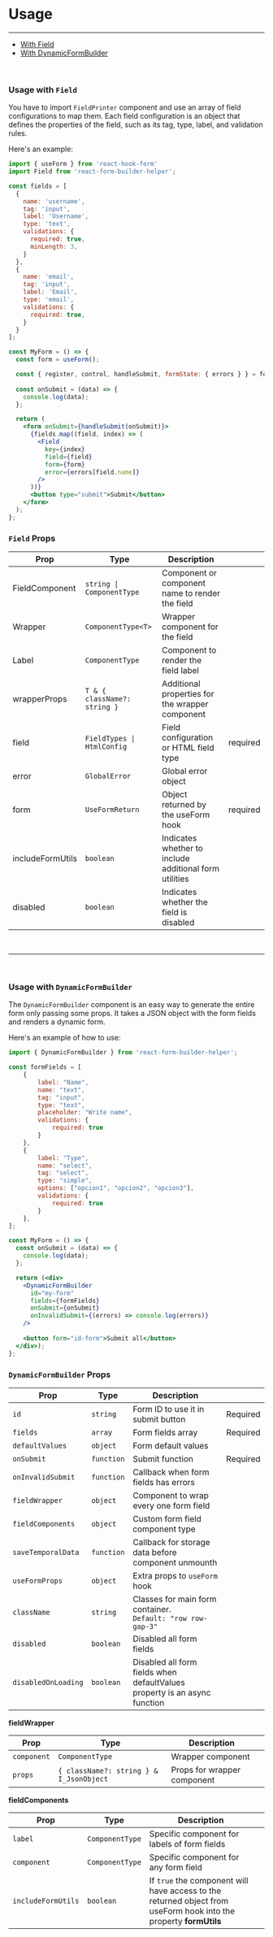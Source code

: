 
<Meta title="Usage" />

# Usage
------------

- [With Field](#usage-with-field)
- [With DynamicFormBuilder](#usage-with-dynamicformbuilder)

<br/>

### Usage with `Field`

You have to import `FieldPrinter` component and use an array of field configurations to map them. Each field configuration is an object that defines the properties of the field, such as its tag, type, label, and validation rules.

Here's an example:

```jsx
import { useForm } from 'react-hook-form'
import Field from 'react-form-builder-helper';

const fields = [
  {
    name: 'username',
    tag: 'input',
    label: 'Username',
    type: 'text',
    validations: {
      required: true,
      minLength: 3,
    }
  },
  {
    name: 'email',
    tag: 'input',
    label: 'Email',
    type: 'email',
    validations: {
      required: true,
    }
  }
];

const MyForm = () => {
  const form = useForm();

  const { register, control, handleSubmit, formState: { errors } } = form;
    
  const onSubmit = (data) => {
    console.log(data);
  };

  return (
    <form onSubmit={handleSubmit(onSubmit)}>
      {fields.map((field, index) => (
        <Field
          key={index}
          field={field}
          form={form}
          error={errors[field.name]}
        />
      ))}
      <button type="submit">Submit</button>
    </form>
  );
};
```
### `Field` Props
| Prop | Type | Description |  |
| --- | --- | --- | --- |
| FieldComponent | `string \| ComponentType` | Component or component name to render the field |  |
| Wrapper | `ComponentType<T>` | Wrapper component for the field |  |
| Label | `ComponentType` | Component to render the field label |  |
| wrapperProps | `T & { className?: string }` | Additional properties for the wrapper component |  |
| field | `FieldTypes \| HtmlConfig` | Field configuration or HTML field type | required |
| error | `GlobalError` | Global error object |  |
| form | `UseFormReturn` | Object returned by the useForm hook | required |
| includeFormUtils | `boolean` | Indicates whether to include additional form utilities |  |
| disabled | `boolean` | Indicates whether the field is disabled |  |

<br/>
<hr/>
<br/>

### Usage with `DynamicFormBuilder`

The `DynamicFormBuilder` component is an easy way to generate the entire form only passing some props. It takes a JSON object with the form fields and renders a dynamic form.

Here's an example of how to use:

```jsx
import { DynamicFormBuilder } from 'react-form-builder-helper';

const formFields = [
    {
        label: "Name",
        name: "text",
        tag: "input",
        type: "text",
        placeholder: "Write name",
        validations: {
            required: true
        }
    },
    {
        label: "Type",
        name: "select",
        tag: "select",
        type: "simple",
        options: ["opcion1", "opcion2", "opcion3"],
        validations: {
            required: true
        }
    },
];

const MyForm = () => {
  const onSubmit = (data) => {
    console.log(data);
  };

  return (<div>
    <DynamicFormBuilder
      id="my-form"
      fields={formFields}
      onSubmit={onSubmit}
      onInvalidSubmit={(errors) => console.log(errors)}
    />
    
    <button form="id-form">Submit all</button>
  </div>);
};
```

### `DynamicFormBuilder` Props

| Prop | Type | Description |  |
| --- | --- | --- | --- | 
| `id` | `string` | Form ID to use it in submit button | Required |
| `fields` | `array` | Form fields array | Required |
| `defaultValues` | `object` | Form default values | |
| `onSubmit` | `function` | Submit function | Required |
| `onInvalidSubmit` | `function` | Callback when form fields has errors |  |
| `fieldWrapper` | `object` | Component to wrap every one form field | |
| `fieldComponents` | `object` | Custom form field component type | |
| `saveTemporalData` | `function` | Callback for storage data before component unmounth |  | |
| `useFormProps` | `object` | Extra props to `useForm` hook | |
| `className` | `string` | Classes for main form container. <br/> `Default: "row row-gap-3"` | |
| `disabled` | `boolean` | Disabled all form fields | |
| `disabledOnLoading` | `boolean` | Disabled all form fields when defaultValues property is an async function | |


**fieldWrapper**

| Prop | Type | Description | |
| --- | --- | --- | --- | 
| `component` | `ComponentType` | Wrapper component |  | 
| `props` | `{ className?: string } & I_JsonObject` | Props for wrapper component |  |

**fieldComponents**

| Prop | Type | Description | |
| --- | --- | --- | --- |
| `label` | `ComponentType` | Specific component for labels of form fields | |
| `component` | `ComponentType` | Specific component for any form field | |
| `includeFormUtils` | `boolean` | If `true` the component will have access to the returned object from useForm hook into the property **formUtils**   | |

